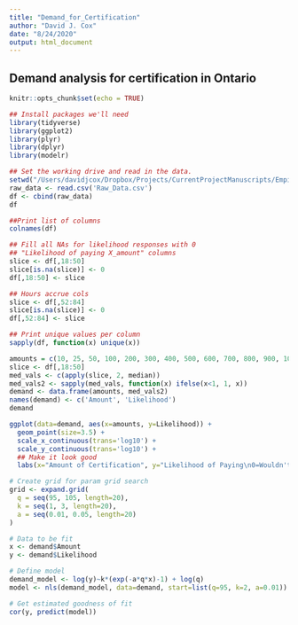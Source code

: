 ```yaml
---
title: "Demand_for_Certification"
author: "David J. Cox"
date: "8/24/2020"
output: html_document
---
```

## Demand analysis for certification in Ontario

```r
knitr::opts_chunk$set(echo = TRUE)
```

```r
## Install packages we'll need
library(tidyverse)
library(ggplot2)
library(plyr)
library(dplyr)
library(modelr)
```

```r
## Set the working drive and read in the data. 
setwd("/Users/davidjcox/Dropbox/Projects/CurrentProjectManuscripts/Empirical/PersonalFun/Demand for Certification/")
raw_data <- read.csv('Raw_Data.csv')
df <- cbind(raw_data)
df
```
```r
##Print list of columns 
colnames(df)
```
```r
## Fill all NAs for likelihood responses with 0
## "Likelihood of paying X_amount" columns
slice <- df[,18:50]
slice[is.na(slice)] <- 0
df[,18:50] <- slice

## Hours accrue cols
slice <- df[,52:84]
slice[is.na(slice)] <- 0
df[,52:84] <- slice
```
```r
## Print unique values per column
sapply(df, function(x) unique(x))
```
```r
amounts = c(10, 25, 50, 100, 200, 300, 400, 500, 600, 700, 800, 900, 1000, 1100, 1200, 1300, 1400, 1500, 1600, 1700, 1800, 1900, 2000, 2100, 2200, 2300, 2400, 2500, 2600, 2700, 2800, 2900, 3000)
slice <- df[,18:50]
med_vals <- c(apply(slice, 2, median))
med_vals2 <- sapply(med_vals, function(x) ifelse(x<1, 1, x))
demand <- data.frame(amounts, med_vals2)
names(demand) <- c('Amount', 'Likelihood')
demand
```
```r
ggplot(data=demand, aes(x=amounts, y=Likelihood)) +
  geom_point(size=3.5) +
  scale_x_continuous(trans='log10') +
  scale_y_continuous(trans='log10') +
  ## Make it look good
  labs(x="Amount of Certification", y="Likelihood of Paying\n0=Wouldn't Pay, 100=Definitely Pay")
```
```r
# Create grid for param grid search
grid <- expand.grid(
  q = seq(95, 105, length=20),
  k = seq(1, 3, length=20),
  a = seq(0.01, 0.05, length=20)
) 
```
```r
# Data to be fit
x <- demand$Amount
y <- demand$Likelihood
```
```r
# Define model
demand_model <- log(y)~k*(exp(-a*q*x)-1) + log(q)
model <- nls(demand_model, data=demand, start=list(q=95, k=2, a=0.01))
```
```r
# Get estimated goodness of fit
cor(y, predict(model))
```






























